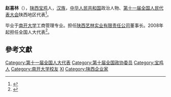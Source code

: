 '''赵喜林'''（{{bd|1965年||}}），[[陕西|陕西]][[宝鸡|宝鸡]]人，[[汉族|汉族]]，[[中华人民共和国|中华人民共和国]]政治人物、[[第十一届全国人民代表大会|第十一届全国人民代表大会]]陕西地区代表<ref>{{cite web|author=新华网|title=第十一届全国人大代表|url=http://news.xinhuanet.com/ziliao/2008-03/03/content_7708230.htm?node=36628|publisher=新华网|accessdate=2014-01-07|archive-date=2014-01-10|archive-url=https://web.archive.org/web/20140110211415/http://news.xinhuanet.com/ziliao/2008-03/03/content_7708230.htm?node=36628|dead-url=no}}</ref>。

毕业于[[南开大学|南开大学]]工商管理专业。担任[[陕西艺林实业有限责任公司|陕西艺林实业有限责任公司]]董事长。2008年起担任全国人大代表<ref>{{cite news|title=全国人大代表信息-赵喜林|url=http://210.82.31.1:8084/delegate/viewDelegate.action?dbid=112492|accessdate=2013-04-05|newspaper=全国人大网|archive-url=https://web.archive.org/web/20140527222055/http://www.npc.gov.cn/delegate/viewDelegate.action?dbid=112492|archive-date=2014-05-27|dead-url=yes}}</ref>。

==參考文獻==
{{reflist}}
[[Category:第十一届全国人大代表|Category:第十一届全国人大代表]]
[[Category:第十届全国政协委员|Category:第十届全国政协委员]]
[[Category:宝鸡人|Category:宝鸡人]]
[[Category:南开大学校友|Category:南开大学校友]]
[[Category:赵姓|XI]]
[[Category:陕西企业家|Category:陕西企业家]]